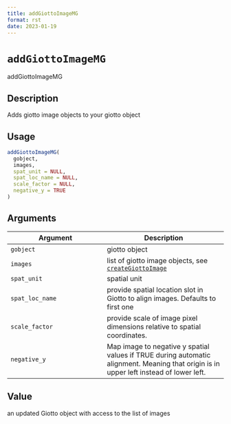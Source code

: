 ```yaml
--- 
title: addGiottoImageMG 
format: rst 
date: 2023-01-19 
--- 
```

# `addGiottoImageMG`

addGiottoImageMG


## Description

Adds giotto image objects to your giotto object


## Usage

```r
addGiottoImageMG(
  gobject,
  images,
  spat_unit = NULL,
  spat_loc_name = NULL,
  scale_factor = NULL,
  negative_y = TRUE
)
```


## Arguments

Argument      |Description
------------- |----------------
`gobject`     |     giotto object
`images`     |     list of giotto image objects, see [`createGiottoImage`](#creategiottoimage)
`spat_unit`     |     spatial unit
`spat_loc_name`     |     provide spatial location slot in Giotto to align images. Defaults to first one
`scale_factor`     |     provide scale of image pixel dimensions relative to spatial coordinates.
`negative_y`     |     Map image to negative y spatial values if TRUE during automatic alignment. Meaning that origin is in upper left instead of lower left.


## Value

an updated Giotto object with access to the list of images


